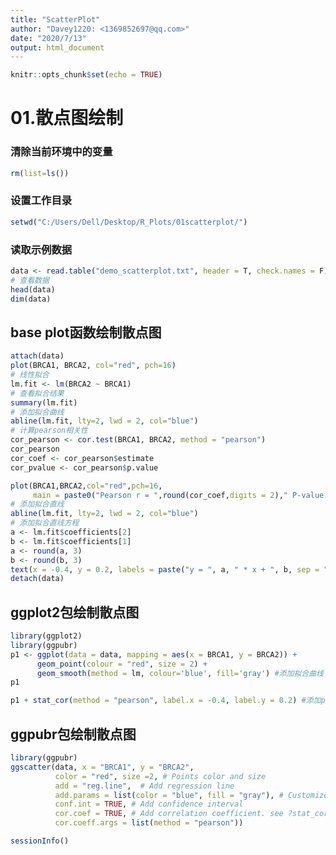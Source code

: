 ---
title: "ScatterPlot"
author: "Davey1220: <1369852697@qq.com>"
date: "2020/7/13"
output: html_document
---

```{r setup, include=FALSE}
knitr::opts_chunk$set(echo = TRUE)
```

# 01.散点图绘制

### 清除当前环境中的变量
```{r}
rm(list=ls())
```

### 设置工作目录
```{r}
setwd("C:/Users/Dell/Desktop/R_Plots/01scatterplot/")
```

### 读取示例数据
```{r}
data <- read.table("demo_scatterplot.txt", header = T, check.names = F)
# 查看数据
head(data)
dim(data)
```

## base plot函数绘制散点图
```{r}
attach(data)
plot(BRCA1, BRCA2, col="red", pch=16)
# 线性拟合
lm.fit <- lm(BRCA2 ~ BRCA1)
# 查看拟合结果
summary(lm.fit)
# 添加拟合曲线
abline(lm.fit, lty=2, lwd = 2, col="blue")
# 计算pearson相关性
cor_pearson <- cor.test(BRCA1, BRCA2, method = "pearson")
cor_pearson
cor_coef <- cor_pearson$estimate
cor_pvalue <- cor_pearson$p.value

plot(BRCA1,BRCA2,col="red",pch=16,
     main = paste0("Pearson r = ",round(cor_coef,digits = 2)," P-value = ",cor_pvalue))
# 添加拟合直线
abline(lm.fit, lty=2, lwd = 2, col="blue")
# 添加拟合直线方程
a <- lm.fit$coefficients[2]
b <- lm.fit$coefficients[1]
a <- round(a, 3)
b <- round(b, 3)
text(x = -0.4, y = 0.2, labels = paste("y = ", a, " * x + ", b, sep = ""), cex = 1.5)
detach(data)
```

## ggplot2包绘制散点图
```{r}
library(ggplot2)
library(ggpubr)
p1 <- ggplot(data = data, mapping = aes(x = BRCA1, y = BRCA2)) + 
      geom_point(colour = "red", size = 2) + 
      geom_smooth(method = lm, colour='blue', fill='gray') #添加拟合曲线
p1

p1 + stat_cor(method = "pearson", label.x = -0.4, label.y = 0.2) #添加pearson相关系数
```

## ggpubr包绘制散点图
```{r}
library(ggpubr)
ggscatter(data, x = "BRCA1", y = "BRCA2",
          color = "red", size =2, # Points color and size
          add = "reg.line",  # Add regression line
          add.params = list(color = "blue", fill = "gray"), # Customize regression line
          conf.int = TRUE, # Add confidence interval
          cor.coef = TRUE, # Add correlation coefficient. see ?stat_cor
          cor.coeff.args = list(method = "pearson"))
```

```{r}
sessionInfo()
```





